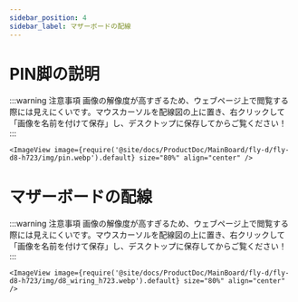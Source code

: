 ```yaml
---
sidebar_position: 4
sidebar_label: マザーボードの配線
---
```




# PIN脚の説明

:::warning 注意事項
画像の解像度が高すぎるため、ウェブページ上で閲覧する際には見えにくいです。マウスカーソルを配線図の上に置き、右クリックして「画像を名前を付けて保存」し、デスクトップに保存してからご覧ください！
:::

    <ImageView image={require('@site/docs/ProductDoc/MainBoard/fly-d/fly-d8-h723/img/pin.webp').default} size="80%" align="center" />


# マザーボードの配線

:::warning 注意事項
画像の解像度が高すぎるため、ウェブページ上で閲覧する際には見えにくいです。マウスカーソルを配線図の上に置き、右クリックして「画像を名前を付けて保存」し、デスクトップに保存してからご覧ください！
:::

    <ImageView image={require('@site/docs/ProductDoc/MainBoard/fly-d/fly-d8-h723/img/d8_wiring_h723.webp').default} size="80%" align="center" />